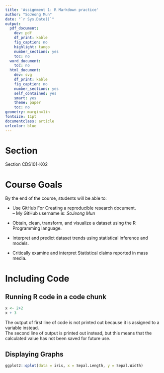 ```yaml
---
title: 'Assignment 1: R Markdown practice'
author: "SoJeong Mun"
date: "`r Sys.Date()`"
output:
  pdf_document:
    dev: pdf
    df_print: kable
    fig_caption: no
    highlight: tango
    number_sections: yes
    toc: no
  word_document:
    toc: no
  html_document:
    dev: svg
    df_print: kable
    fig_caption: no
    number_sections: yes
    self_contained: yes
    smart: yes
    theme: paper
    toc: no
geometry: margin=1in
fontsize: 11pt
documentclass: article
urlcolor: blue
---
```


<!-- Write your Markdown below this line -->
# Section
Section CDS101-K02  

# Course Goals
By the end of the course, students will be able to:  

* Use GitHub For Creating a reproducible research document.  
-- My GitHub username is: _SoJeong Mun_  

* Obtain, clean, transform, and visualize a dataset using the R Programming language.  
* Interpret and predict dataset trends using statistical inference and models.  
* Critically examine and interpret Statistical claims reported in mass media.  

# Including Code  
## Running R code in a code chunk  

```r
x <- 2+2
x + 3
```
The output of first line of code is not printed out because it is assigned to a variable instead.  
The second line of output is printed out instead, but this means that the calculated value has not been saved for future use.  

## Displaying Graphs

```r
ggplot2::qplot(data = iris, x = Sepal.Length, y = Sepal.Width)
```
